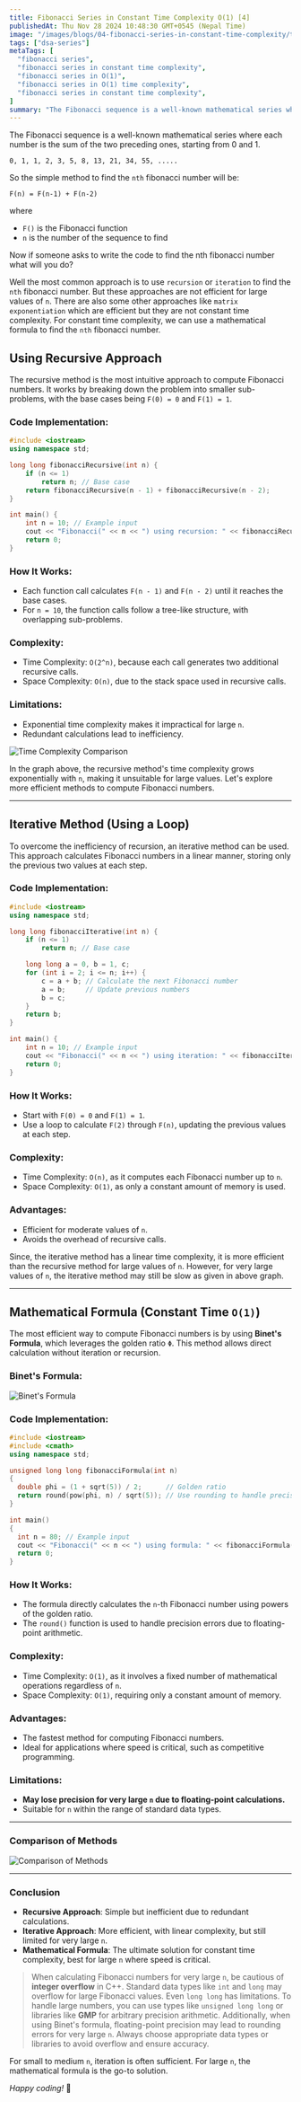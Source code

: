 ```yaml
---
title: Fibonacci Series in Constant Time Complexity O(1) [4]
publishedAt: Thu Nov 28 2024 10:48:30 GMT+0545 (Nepal Time)
image: "/images/blogs/04-fibonacci-series-in-constant-time-complexity/thumbnail.png"
tags: ["dsa-series"]
metaTags: [
  "fibonacci series",
  "fibonacci series in constant time complexity",
  "fibonacci series in O(1)",
  "fibonacci series in O(1) time complexity",
  "fibonacci series in constant time complexity",
]
summary: "The Fibonacci sequence is a well-known mathematical series where each number is the sum of the two preceding ones, starting from 0 and 1. While recursive and iterative approaches are commonly used, they can be inefficient for large values of n."
---
```


The Fibonacci sequence is a well-known mathematical series where each number is the sum of the two preceding ones, starting from 0 and 1.

```text
0, 1, 1, 2, 3, 5, 8, 13, 21, 34, 55, .....
```

So the simple method to find the `nth` fibonacci number will be:

```text
F(n) = F(n-1) + F(n-2)
```
where
  - `F()` is the Fibonacci function
  - `n` is the number of the sequence to find

Now if someone asks to write the code to find the nth fibonacci number what will you do?

Well the most common approach is to use `recursion` or `iteration` to find the `nth` fibonacci number. But these approaches are not efficient for large values of `n`. There are also some other approaches like `matrix exponentiation` which are efficient but they are not constant time complexity. For constant time complexity, we can use a mathematical formula to find the `nth` fibonacci number.

## Using Recursive Approach

The recursive method is the most intuitive approach to compute Fibonacci numbers. It works by breaking down the problem into smaller sub-problems, with the base cases being `F(0) = 0` and `F(1) = 1`.

### Code Implementation:

```cpp
#include <iostream>
using namespace std;

long long fibonacciRecursive(int n) {
    if (n <= 1)
        return n; // Base case
    return fibonacciRecursive(n - 1) + fibonacciRecursive(n - 2);
}

int main() {
    int n = 10; // Example input
    cout << "Fibonacci(" << n << ") using recursion: " << fibonacciRecursive(n) << endl;
    return 0;
}
```

### How It Works:
- Each function call calculates `F(n - 1)` and `F(n - 2)` until it reaches the base cases.
- For `n = 10`, the function calls follow a tree-like structure, with overlapping sub-problems.

### Complexity:
- Time Complexity: `O(2^n)`, because each call generates two additional recursive calls.
- Space Complexity: `O(n)`, due to the stack space used in recursive calls.

### Limitations:
- Exponential time complexity makes it impractical for large `n`.
- Redundant calculations lead to inefficiency.


![Time Complexity Comparison](/images/blogs/04-fibonacci-series-in-constant-time-complexity/time-complexity.png)

In the graph above, the recursive method's time complexity grows exponentially with `n`, making it unsuitable for large values. Let's explore more efficient methods to compute Fibonacci numbers.

---

## Iterative Method (Using a Loop)

To overcome the inefficiency of recursion, an iterative method can be used. This approach calculates Fibonacci numbers in a linear manner, storing only the previous two values at each step.

### Code Implementation:

```cpp
#include <iostream>
using namespace std;

long long fibonacciIterative(int n) {
    if (n <= 1)
        return n; // Base case

    long long a = 0, b = 1, c;
    for (int i = 2; i <= n; i++) {
        c = a + b; // Calculate the next Fibonacci number
        a = b;     // Update previous numbers
        b = c;
    }
    return b;
}

int main() {
    int n = 10; // Example input
    cout << "Fibonacci(" << n << ") using iteration: " << fibonacciIterative(n) << endl;
    return 0;
}
```

### How It Works:
- Start with `F(0) = 0` and `F(1) = 1`.
- Use a loop to calculate `F(2)` through `F(n)`, updating the previous values at each step.

### Complexity:
- Time Complexity: `O(n)`, as it computes each Fibonacci number up to `n`.
- Space Complexity: `O(1)`, as only a constant amount of memory is used.

### Advantages:
- Efficient for moderate values of `n`.
- Avoids the overhead of recursive calls.

Since, the iterative method has a linear time complexity, it is more efficient than the recursive method for large values of `n`. However, for very large values of `n`, the iterative method may still be slow as given in above graph.

---

## Mathematical Formula (Constant Time `O(1)`)

The most efficient way to compute Fibonacci numbers is by using **Binet's Formula**, which leverages the golden ratio `Φ`. This method allows direct calculation without iteration or recursion.

### Binet's Formula:

![Binet's Formula](/images/blogs/04-fibonacci-series-in-constant-time-complexity/binet's-formula.png)

### Code Implementation:

```cpp
#include <iostream>
#include <cmath>
using namespace std;

unsigned long long fibonacciFormula(int n)
{
  double phi = (1 + sqrt(5)) / 2;      // Golden ratio
  return round(pow(phi, n) / sqrt(5)); // Use rounding to handle precision
}

int main()
{
  int n = 80; // Example input
  cout << "Fibonacci(" << n << ") using formula: " << fibonacciFormula(n) << endl;
  return 0;
}
```

### How It Works:
- The formula directly calculates the `n`-th Fibonacci number using powers of the golden ratio.
- The `round()` function is used to handle precision errors due to floating-point arithmetic.

### Complexity:
- Time Complexity: `O(1)`, as it involves a fixed number of mathematical operations regardless of `n`.
- Space Complexity: `O(1)`, requiring only a constant amount of memory.

### Advantages:
- The fastest method for computing Fibonacci numbers.
- Ideal for applications where speed is critical, such as competitive programming.

### Limitations:
- **May lose precision for very large `n` due to floating-point calculations.**
- Suitable for `n` within the range of standard data types.

---

### Comparison of Methods

![Comparison of Methods](/images/blogs/04-fibonacci-series-in-constant-time-complexity/comparison.png)


---

### Conclusion

- **Recursive Approach**: Simple but inefficient due to redundant calculations.
- **Iterative Approach**: More efficient, with linear complexity, but still limited for very large `n`.
- **Mathematical Formula**: The ultimate solution for constant time complexity, best for large `n` where speed is critical.

> When calculating Fibonacci numbers for very large `n`, be cautious of **integer overflow** in C++. Standard data types like `int` and `long` may overflow for large Fibonacci values. Even `long long` has limitations. To handle large numbers, you can use types like `unsigned long long` or libraries like **GMP** for arbitrary precision arithmetic. Additionally, when using Binet's formula, floating-point precision may lead to rounding errors for very large `n`. Always choose appropriate data types or libraries to avoid overflow and ensure accuracy.

For small to medium `n`, iteration is often sufficient. For large `n`, the mathematical formula is the go-to solution. 

*Happy coding!* 🚀